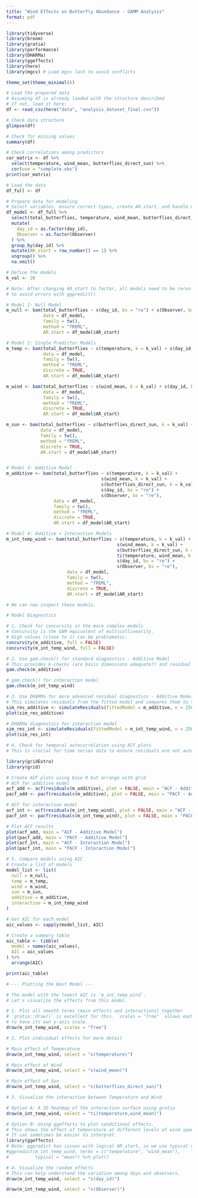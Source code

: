 ```yaml
---
title: "Wind Effects on Butterfly Abundance - GAMM Analysis"
format: pdf
---
```


```r
library(tidyverse)
library(broom)
library(gratia)
library(performance)
library(DHARMa)
library(ggeffects)
library(here)
library(mgcv) # Load mgcv last to avoid conflicts

theme_set(theme_minimal())
```

```r
# Load the prepared data
# Assuming df is already loaded with the structure described
# If not, load it here:
df <- read_csv(here("data", "analysis_dataset_final.csv"))

# Check data structure
glimpse(df)

# Check for missing values
summary(df)

# Check correlations among predictors
cor_matrix <- df %>%
  select(temperature, wind_mean, butterflies_direct_sun) %>%
  cor(use = "complete.obs")
print(cor_matrix)
```

```r
# Load the data
df_full <- df

# Prepare data for modeling
# Select variables, ensure correct types, create AR.start, and handle missing values
df_model <- df_full %>%
  select(total_butterflies, temperature, wind_mean, butterflies_direct_sun, day_id, Observer) %>%
  mutate(
    day_id = as.factor(day_id),
    Observer = as.factor(Observer)
  ) %>%
  group_by(day_id) %>%
  mutate(AR_start = row_number() == 1) %>%
  ungroup() %>%
  na.omit()

# Define the models
k_val <- 28

# Note: After changing AR_start to factor, all models need to be rerun
# to avoid errors with ggpredict()

# Model 1: Null Model
m_null <- bam(total_butterflies ~ s(day_id, bs = "re") + s(Observer, bs = "re"),
              data = df_model,
              family = tw(),
              method = "fREML",
              AR.start = df_model$AR_start)

# Model 2: Single Predictor Models
m_temp <- bam(total_butterflies ~ s(temperature, k = k_val) + s(day_id, bs = "re") + s(Observer, bs = "re"),
              data = df_model,
              family = tw(),
              method = "fREML",
              discrete = TRUE,
              AR.start = df_model$AR_start)

m_wind <- bam(total_butterflies ~ s(wind_mean, k = k_val) + s(day_id, bs = "re") + s(Observer, bs = "re"),
              data = df_model,
              family = tw(),
              method = "fREML",
              discrete = TRUE,
              AR.start = df_model$AR_start)

m_sun <- bam(total_butterflies ~ s(butterflies_direct_sun, k = k_val) + s(day_id, bs = "re") + s(Observer, bs = "re"),
             data = df_model,
             family = tw(),
             method = "fREML",
             discrete = TRUE,
             AR.start = df_model$AR_start)


# Model 3: Additive Model
m_additive <- bam(total_butterflies ~ s(temperature, k = k_val) +
                                    s(wind_mean, k = k_val) +
                                    s(butterflies_direct_sun, k = k_val) +
                                    s(day_id, bs = "re") +
                                    s(Observer, bs = "re"),
                  data = df_model,
                  family = tw(),
                  method = "fREML",
                  discrete = TRUE,
                  AR.start = df_model$AR_start)

# Model 4: Additive + Interaction Models
m_int_temp_wind <- bam(total_butterflies ~ s(temperature, k = k_val) +
                                          s(wind_mean, k = k_val) +
                                          s(butterflies_direct_sun, k = k_val) +
                                          ti(temperature, wind_mean, k = 10) +
                                          s(day_id, bs = "re") +
                                          s(Observer, bs = "re"),
                       data = df_model,
                       family = tw(),
                       method = "fREML",
                       discrete = TRUE,
                       AR.start = df_model$AR_start)

# We can now inspect these models.
```

```r
# Model Diagnostics

# 1. Check for concurvity in the more complex models
# Concurvity is the GAM equivalent of multicollinearity.
# High values (close to 1) can be problematic.
concurvity(m_additive, full = FALSE)
concurvity(m_int_temp_wind, full = FALSE)
```

```r
# 2. Use gam.check() for standard diagnostics - Additive Model
# This provides k-checks (are basis dimensions adequate?) and residual plots.
gam.check(m_additive)
```

```r
# gam.check() for interaction model
gam.check(m_int_temp_wind)
```

```r
# 3. Use DHARMa for more advanced residual diagnostics - Additive Model
# This simulates residuals from the fitted model and compares them to the observed residuals.
sim_res_additive <- simulateResiduals(fittedModel = m_additive, n = 250)
plot(sim_res_additive)
```

```r
# DHARMa diagnostics for interaction model
sim_res_int <- simulateResiduals(fittedModel = m_int_temp_wind, n = 250)
plot(sim_res_int)
```

```r
# 4. Check for temporal autocorrelation using ACF plots
# This is crucial for time series data to ensure residuals are not autocorrelated

library(gridExtra)
library(grid)

# Create ACF plots using base R but arrange with grid
# ACF for additive model
acf_add <- acf(residuals(m_additive), plot = FALSE, main = "ACF - Additive Model")
pacf_add <- pacf(residuals(m_additive), plot = FALSE, main = "PACF - Additive Model")

# ACF for interaction model  
acf_int <- acf(residuals(m_int_temp_wind), plot = FALSE, main = "ACF - Interaction Model")
pacf_int <- pacf(residuals(m_int_temp_wind), plot = FALSE, main = "PACF - Interaction Model")

# Plot ACF results
plot(acf_add, main = "ACF - Additive Model")
plot(pacf_add, main = "PACF - Additive Model")
plot(acf_int, main = "ACF - Interaction Model")
plot(pacf_int, main = "PACF - Interaction Model")
```

```r
# 5. Compare models using AIC
# Create a list of models
model_list <- list(
  null = m_null,
  temp = m_temp,
  wind = m_wind,
  sun = m_sun,
  additive = m_additive,
  interaction = m_int_temp_wind
)

# Get AIC for each model
aic_values <- sapply(model_list, AIC)

# Create a summary table
aic_table <- tibble(
  model = names(aic_values),
  AIC = aic_values
) %>%
  arrange(AIC)

print(aic_table)
```

```r
# --- Plotting the Best Model ---

# The model with the lowest AIC is `m_int_temp_wind`.
# Let's visualize the effects from this model.

# 1. Plot all smooth terms (main effects and interactions) together
# `gratia::draw()` is excellent for this. `scales = "free"` allows each plot
# to have its own y-axis scale.
draw(m_int_temp_wind, scales = "free")
```

```r
# 2. Plot individual effects for more detail

# Main effect of Temperature
draw(m_int_temp_wind, select = "s(temperature)")
```

```r
# Main effect of Wind
draw(m_int_temp_wind, select = "s(wind_mean)")
```

```r
# Main effect of Sun
draw(m_int_temp_wind, select = "s(butterflies_direct_sun)")
```


```r
# 3. Visualize the interaction between Temperature and Wind

# Option A: A 2D heatmap of the interaction surface using gratia
draw(m_int_temp_wind, select = "ti(temperature,wind_mean)")
```

```r
# Option B: Using ggeffects to plot conditional effects.
# This shows the effect of temperature at different levels of wind speed.
# It can sometimes be easier to interpret.
library(ggeffects)
# Note: ggpredict has issues with logical AR_start, so we use typical values
#ggpredict(m_int_temp_wind, terms = c("temperature", "wind_mean"), 
#          typical = "mean") %>% plot()
```

```r
# 4. Visualize the random effects
# This can help understand the variation among days and observers.
draw(m_int_temp_wind, select = "s(day_id)")
```

```r
draw(m_int_temp_wind, select = "s(Observer)")
```


